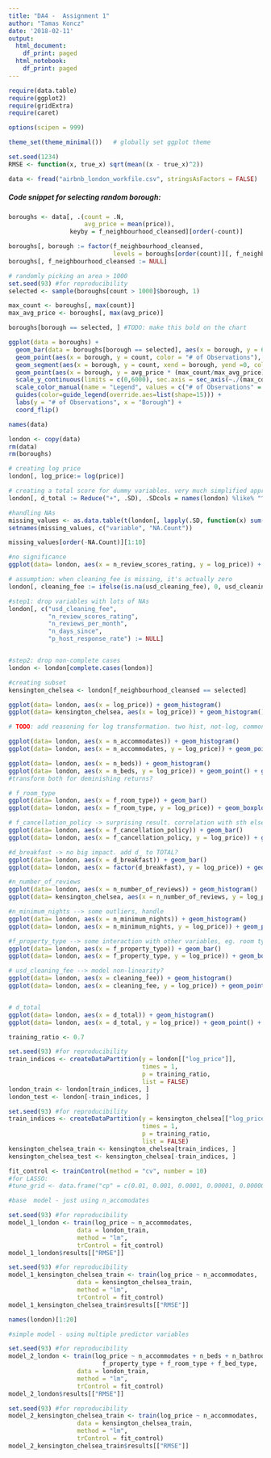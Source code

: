 ```yaml
---
title: "DA4 -  Assignment 1"
author: "Tamas Koncz"
date: '2018-02-11'
output:
  html_document:
    df_print: paged
  html_notebook:
    df_print: paged
---
```


```r
require(data.table)
require(ggplot2)
require(gridExtra)
require(caret)

options(scipen = 999)

theme_set(theme_minimal())   # globally set ggplot theme

set.seed(1234)
RMSE <- function(x, true_x) sqrt(mean((x - true_x)^2))
```


```r
data <- fread("airbnb_london_workfile.csv", stringsAsFactors = FALSE)
```

##### Code snippet for selecting random borough: 

```r
boroughs <- data[, .(count = .N, 
                     avg_price = mean(price)), 
                 keyby = f_neighbourhood_cleansed][order(-count)]

boroughs[, borough := factor(f_neighbourhood_cleansed, 
                             levels = boroughs[order(count)][, f_neighbourhood_cleansed])]
boroughs[, f_neighbourhood_cleansed := NULL]

# randomly picking an area > 1000
set.seed(93) #for reproducibility
selected <- sample(boroughs[count > 1000]$borough, 1)

```

```r
max_count <- boroughs[, max(count)]
max_avg_price <- boroughs[, max(avg_price)]

boroughs[borough == selected, ] #TODO: make this bold on the chart

ggplot(data = boroughs) + 
  geom_bar(data = boroughs[borough == selected], aes(x = borough, y = 6000), fill = "lightblue",  stat = "identity") +
  geom_point(aes(x = borough, y = count, color = "# of Observations"), shape = 20, size = 2) +
  geom_segment(aes(x = borough, y = count, xend = borough, yend =0, color = "# of Observations")) + 
  geom_point(aes(x = borough, y = avg_price * (max_count/max_avg_price), color = "Avg. Price"), shape = 4, size = 2) + 
  scale_y_continuous(limits = c(0,6000), sec.axis = sec_axis(~./(max_count/max_avg_price), name = "Avg. Price")) + 
  scale_color_manual(name = "Legend", values = c("# of Observations" = "tomato", "Avg. Price" = "darkblue")) + 
  guides(color=guide_legend(override.aes=list(shape=15))) +
  labs(y = "# of Observations", x = "Borough") +
  coord_flip()
```

```r
names(data)
```

```r
london <- copy(data)
rm(data)
rm(boroughs)
```


```r
# creating log price
london[, log_price:= log(price)]

# creating a total score for dummy variables. very much simplified approach
london[, d_total := Reduce("+", .SD), .SDcols = names(london) %like% "^d_.*"]
```

```r
#handling NAs
missing_values <- as.data.table(t(london[, lapply(.SD, function(x) sum(is.na(x))), .SDcols = names(london)]), keep.rownames=TRUE)
setnames(missing_values, c("variable", "NA.Count"))

missing_values[order(-NA.Count)][1:10]

#no significance
ggplot(data= london, aes(x = n_review_scores_rating, y = log_price)) + geom_point() + geom_smooth()

# assumption: when cleaning_fee is missing, it's actually zero
london[, cleaning_fee := ifelse(is.na(usd_cleaning_fee), 0, usd_cleaning_fee)]

#step1: drop variables with lots of NAs
london[, c("usd_cleaning_fee", 
           "n_review_scores_rating",
           "n_reviews_per_month",
           "n_days_since",
           "p_host_response_rate") := NULL]


#step2: drop non-complete cases
london <- london[complete.cases(london)]
```

```r
#creating subset
kensington_chelsea <- london[f_neighbourhood_cleansed == selected]
```


```r
ggplot(data= london, aes(x = log_price)) + geom_histogram()
ggplot(data= kensington_chelsea, aes(x = log_price)) + geom_histogram()

# TODO: add reasoning for log transformation. two hist, not-log, common density, log

ggplot(data= london, aes(x = n_accommodates)) + geom_histogram()
ggplot(data= london, aes(x = n_accommodates, y = log_price)) + geom_point() + geom_smooth()

ggplot(data= london, aes(x = n_beds)) + geom_histogram()
ggplot(data= london, aes(x = n_beds, y = log_price)) + geom_point() + geom_smooth()
#transform both for deminishing returns?

# f_room_type
ggplot(data= london, aes(x = f_room_type)) + geom_bar()
ggplot(data= london, aes(x = f_room_type, y = log_price)) + geom_boxplot()

# f_cancellation_policy -> surprising result. correlation with sth else?
ggplot(data= london, aes(x = f_cancellation_policy)) + geom_bar()
ggplot(data= london, aes(x = f_cancellation_policy, y = log_price)) + geom_boxplot()

#d_breakfast -> no big impact. add d_ to TOTAL?
ggplot(data= london, aes(x = d_breakfast)) + geom_bar()
ggplot(data= london, aes(x = factor(d_breakfast), y = log_price)) + geom_boxplot()

#n_number_of_reviews
ggplot(data= london, aes(x = n_number_of_reviews)) + geom_histogram()
ggplot(data= kensington_chelsea, aes(x = n_number_of_reviews, y = log_price)) + geom_point() + geom_smooth()

#n_minimum_nights --> some outliers, handle
ggplot(data= london, aes(x = n_minimum_nights)) + geom_histogram()
ggplot(data= london, aes(x = n_minimum_nights, y = log_price)) + geom_point() + geom_smooth()

#f_property_type --> some interaction with other variables, eg. room type?
ggplot(data= london, aes(x = f_property_type)) + geom_bar()
ggplot(data= london, aes(x = f_property_type, y = log_price)) + geom_boxplot()

# usd_cleaning_fee --> model non-linearity?
ggplot(data= london, aes(x = cleaning_fee)) + geom_histogram()
ggplot(data= london, aes(x = cleaning_fee, y = log_price)) + geom_point() + geom_smooth()


# d_total
ggplot(data= london, aes(x = d_total)) + geom_histogram()
ggplot(data= london, aes(x = d_total, y = log_price)) + geom_point() + geom_smooth()
```


```r
training_ratio <- 0.7

set.seed(93) #for reproducibility
train_indices <- createDataPartition(y = london[["log_price"]],
                                     times = 1,
                                     p = training_ratio,
                                     list = FALSE)
london_train <- london[train_indices, ]
london_test <- london[-train_indices, ]

set.seed(93) #for reproducibility
train_indices <- createDataPartition(y = kensington_chelsea[["log_price"]],
                                     times = 1,
                                     p = training_ratio,
                                     list = FALSE)
kensington_chelsea_train <- kensington_chelsea[train_indices, ]
kensington_chelsea_test <- kensington_chelsea[-train_indices, ]
```

```r
fit_control <- trainControl(method = "cv", number = 10)
#for LASSO:
#tune_grid <- data.frame("cp" = c(0.01, 0.001, 0.0001, 0.00001, 0.000001))
```

```r
#base  model - just using n_accomodates

set.seed(93) #for reproducibility
model_1_london <- train(log_price ~ n_accommodates, 
                   data = london_train, 
                   method = "lm", 
                   trControl = fit_control)
model_1_london$results[["RMSE"]]

set.seed(93) #for reproducibility
model_1_kensington_chelsea_train <- train(log_price ~ n_accommodates, 
                   data = kensington_chelsea_train, 
                   method = "lm", 
                   trControl = fit_control)
model_1_kensington_chelsea_train$results[["RMSE"]]
```
```r
names(london)[1:20]
```


```r
#simple model - using multiple predictor variables

set.seed(93) #for reproducibility
model_2_london <- train(log_price ~ n_accommodates + n_beds + n_bathrooms + 
                          f_property_type + f_room_type + f_bed_type, 
                   data = london_train, 
                   method = "lm", 
                   trControl = fit_control)
model_2_london$results[["RMSE"]]

set.seed(93) #for reproducibility
model_2_kensington_chelsea_train <- train(log_price ~ n_accommodates, 
                   data = kensington_chelsea_train, 
                   method = "lm", 
                   trControl = fit_control)
model_2_kensington_chelsea_train$results[["RMSE"]]
```

